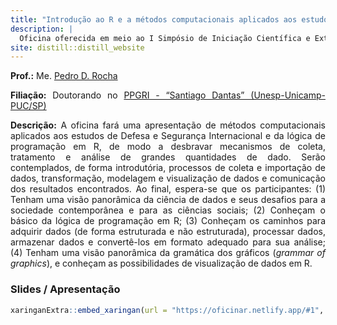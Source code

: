 ```yaml
---
title: "Introdução ao R e a métodos computacionais aplicados aos estudos de Defesa e Segurança Internacional"
description: |
  Oficina oferecida em meio ao I Simpósio de Iniciação Científica e Extensão em Estudos de Defesa (<a href="https://lesd.irid.ufrj.br/eventos/simposio-de-iniciacao-cientifica-e-extensao-em-estudos-de-defesa/" target="_blank" class="link-subtitle">SICEDef</a>) entre os dias 02 e 03 de Setembro de 2020
site: distill::distill_website
---
```



<p style="text-align:justify"><b>Prof.:</b> Me. <a href="http://pedrodrocha.com/" target="_blank">Pedro D. Rocha</a> </p>


<p style="text-align:justify"><b>Filiação:</b> Doutorando no <a href="https://www.santiagodantas-ppgri.org/" target="_blank">PPGRI - "Santiago Dantas" (Unesp-Unicamp-PUC/SP)</a>
<p style="text-align:justify">
<b>Descrição:</b> A oficina fará uma apresentação de métodos computacionais aplicados aos estudos de Defesa e Segurança Internacional e da lógica de programação em R, de modo a desbravar mecanismos de coleta, tratamento e análise de grandes quantidades de dado. Serão contemplados, de forma introdutória, processos de coleta e importação de dados, transformação, modelagem e visualização de dados e comunicação dos resultados encontrados. Ao final, espera-se que os participantes: (1) Tenham uma visão panorâmica da ciência de dados e seus desafios para a sociedade contemporânea e para as ciências sociais; (2) Conheçam o básico da lógica de programação em R; (3) Conheçam os caminhos para adquirir dados (de forma estruturada e não estruturada), processar dados, armazenar dados e convertê-los em formato adequado para sua análise; (4) Tenham uma visão panorâmica da gramática dos gráficos (<i>grammar of graphics</i>), e conheçam as possibilidades de visualização de dados em R. </p>

### Slides / Apresenta&ccedil;&atilde;o
```r
xaringanExtra::embed_xaringan(url = "https://oficinar.netlify.app/#1", ratio = "16:9")
```

